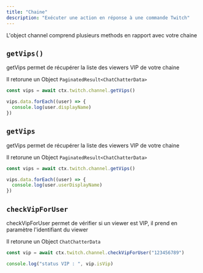 ```yaml
---
title: "Chaine"
description: "Exécuter une action en réponse à une commande Twitch"
---
```


L'object channel comprend plusieurs methods en rapport avec votre chaine

## `getVips()`

getVips permet de récupérer la liste des viewers VIP de votre chaine

Il retorune un Object `PaginatedResult<ChatChatterData>`

```javascript
const vips = await ctx.twitch.channel.getVips()

vips.data.forEach((user) => {
  console.log(user.displayName)
})
```

## `getVips`

getVips permet de récupérer la liste des viewers VIP de votre chaine

Il retorune un Object `PaginatedResult<ChatChatterData>`

```javascript
const vips = await ctx.twitch.channel.getVips()

vips.data.forEach((user) => {
  console.log(user.userDisplayName)
})
```

## `checkVipForUser`

checkVipForUser permet de vérifier si un viewer est VIP, il prend en paramètre l'identifiant du viewer

Il retorune un Object `ChatChatterData`

```javascript
const vip = await ctx.twitch.channel.checkVipForUser("123456789")

console.log("status VIP : ", vip.isVip)
```

